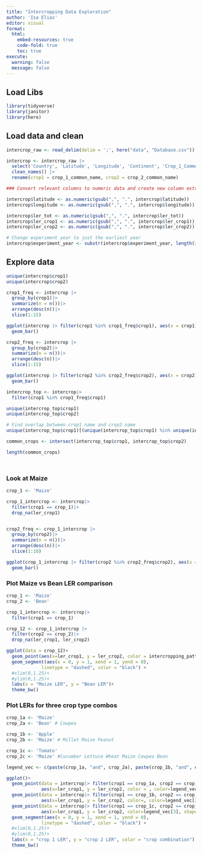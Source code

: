 ```yaml
---
title: "Intercropping Data Exploration"
author: 'Isa Elias'
editor: visual
format: 
  html:
    embed-resources: true
    code-fold: true
    toc: true
execute:
  warning: false
  message: false
---
```


## Load Libs

```r
library(tidyverse)
library(janitor)
library(here)
```

## Load data and clean

```r

intercrop_raw <- read_delim(delim = ';', here("data", "Database.csv"))

intercrop <- intercrop_raw |>
  select('Country', 'Latitude', 'Longitude', 'Continent', 'Crop_1_Common_Name', 'Crop_2_Common_Name', 'LER_crop1', 'LER_crop2', 'LER_tot', 'Intercropping_design', 'Intercropping_pattern', 'Greenhouse', 'Experiment_year', 'Organic_ferti', 'Mineral_ferti') |>
  clean_names() |>
  rename(crop1 = crop_1_common_name, crop2 = crop_2_common_name) 

### Convert relevant columns to numeric data and create new column extracting experiment start year from the experimental period

intercrop$latitude <- as.numeric(gsub(",", ".", intercrop$latitude))
intercrop$longitude <- as.numeric(gsub(",", ".", intercrop$longitude))

intercrop$ler_tot <- as.numeric(gsub(",", ".", intercrop$ler_tot))
intercrop$ler_crop1 <- as.numeric(gsub(",", ".", intercrop$ler_crop1))
intercrop$ler_crop2 <- as.numeric(gsub(",", ".", intercrop$ler_crop2))

# Change experiment year to just the earliest year
intercrop$experiment_year <- substr(intercrop$experiment_year, length(intercrop$experiment_year)-3, length(intercrop$experiment_year))

```

## Explore data

```r
unique(intercrop$crop1)
unique(intercrop$crop2)

crop1_freq <- intercrop |>
  group_by(crop1)|>
  summarize(n = n())|>
  arrange(desc(n))|>
  slice(1:15)

ggplot(intercrop |> filter(crop1 %in% crop1_freq$crop1), aes(x = crop1))+
  geom_bar()

crop2_freq <- intercrop |>
  group_by(crop2)|>
  summarize(n = n())|>
  arrange(desc(n))|>
  slice(1:15)

ggplot(intercrop |> filter(crop2 %in% crop2_freq$crop2), aes(x = crop2))+
  geom_bar()

intercrop_top <- intercrop|>
  filter(crop1 %in% crop1_freq$crop1)

unique(intercrop_top$crop1)
unique(intercrop_top$crop2)

# Find overlap between crop1 name and crop2 name
unique(intercrop_top$crop1)[(unique(intercrop_top$crop1) %in% unique(intercrop_top$crop2))]

common_crops <- intersect(intercrop_top$crop1, intercrop_top$crop2)

length(common_crops)




```

### Look at Maize

```r

crop_1 <- 'Maize'

crop_1_intercrop <- intercrop|>
  filter(crop1 == crop_1)|>
  drop_na(ler_crop1)


crop2_freq <- crop_1_intercrop |>
  group_by(crop2)|>
  summarize(n = n())|>
  arrange(desc(n))|>
  slice(1:10)

ggplot(crop_1_intercrop |> filter(crop2 %in% crop2_freq$crop2), aes(x = crop2))+
  geom_bar()
```

### Plot Maize vs Bean LER comparison

```r


crop_1 <- 'Maize'
crop_2 <- 'Bean'

crop_1_intercrop <- intercrop|>
  filter(crop1 == crop_1)

crop_12 <- crop_1_intercrop |>
  filter(crop2 == crop_2)|>
  drop_na(ler_crop1, ler_crop2)

ggplot(data = crop_12)+
  geom_point(aes(x=ler_crop1, y = ler_crop2, color = intercropping_pattern))+
  geom_segment(aes(x = 0, y = 1, xend = 1, yend = 0), 
             linetype = "dashed", color = "black") +
  #xlim(0,1.25)+
  #ylim(0,1.25)+
  labs(x = "Maize LER", y = "Bean LER")+
  theme_bw()
```

### Plot LERs for three crop type combos

```r


crop_1a <- 'Maize'
crop_2a <- 'Bean' # Cowpea

crop_1b <- 'Apple'
crop_2b <- 'Maize' # Millet Maize Peanut

crop_1c <- 'Tomato'
crop_2c <- 'Maize' #Cucumber Lettuce Wheat Maize Cowpea Bean

legend_vec <- c(paste(crop_1a, "and", crop_2a), paste(crop_1b, "and", crop_2b), paste(crop_1c, "and", crop_2c))

ggplot()+
  geom_point(data = intercrop|> filter(crop1 == crop_1a, crop2 == crop_2a) |> drop_na(ler_crop1, ler_crop2),
             aes(x=ler_crop1, y = ler_crop2, color = , color=legend_vec[1], shape = intercropping_pattern))+
  geom_point(data = intercrop|> filter(crop1 == crop_1b, crop2 == crop_2b) |> drop_na(ler_crop1, ler_crop2),
             aes(x=ler_crop1, y = ler_crop2, color=, color=legend_vec[2], shape = intercropping_pattern))+
  geom_point(data = intercrop|> filter(crop1 == crop_1c, crop2 == crop_2c) |> drop_na(ler_crop1, ler_crop2),
             aes(x=ler_crop1, y = ler_crop2, color=legend_vec[3], shape = intercropping_pattern))+
  geom_segment(aes(x = 0, y = 1, xend = 1, yend = 0), 
             linetype = "dashed", color = "black") +
  #xlim(0,1.25)+
  #ylim(0,1.25)+
  labs(x = "crop 1 LER", y = "crop 2 LER", color = "crop combination") + 
  theme_bw()

  
```
